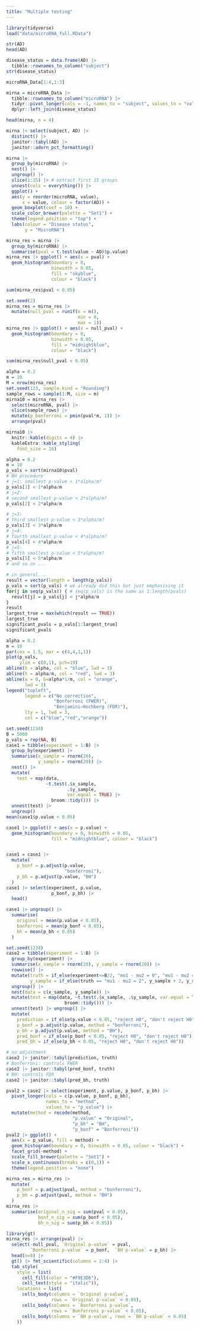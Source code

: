 ```yaml
---
title: "Multiple testing"
---
```




```r
library(tidyverse)
load("data/microRNA_full.RData")

str(AD)
head(AD)

disease_status = data.frame(AD) |> 
  tibble::rownames_to_column("subject")
str(disease_status)

microRNA_Data[1:4,1:3]
```


```r
mirna = microRNA_Data |>
  tibble::rownames_to_column("microRNA") |> 
  tidyr::pivot_longer(cols = -1, names_to = "subject", values_to = "value") |> 
  dplyr::left_join(disease_status)
```


```r
head(mirna, n = 4)

mirna |> select(subject, AD) |> 
  distinct() |> 
  janitor::tabyl(AD) |> 
  janitor::adorn_pct_formatting()
```


```r
mirna |> 
  group_by(microRNA) |> 
  nest() |> 
  ungroup() |> 
  slice(1:15) |> # extract first 15 groups
  unnest(cols = everything()) |> 
  ggplot() + 
  aes(y = reorder(microRNA, value), 
      x = value, colour = factor(AD)) + 
  geom_boxplot(coef = 10) + 
  scale_color_brewer(palette = "Set1") + 
  theme(legend.position = "top") + 
  labs(colour = "Disease status",
       y = "MicroRNA")
```




```r
mirna_res = mirna |> 
  group_by(microRNA) |> 
  summarise(pval = t.test(value ~ AD)$p.value)
mirna_res |> ggplot() + aes(x = pval) + 
  geom_histogram(boundary = 0, 
                 binwidth = 0.05, 
                 fill = "skyblue", 
                 colour = "black")

sum(mirna_res$pval < 0.05)
```


```r
set.seed(2)
mirna_res = mirna_res |> 
  mutate(null_pval = runif(n = n(), 
                           min = 0, 
                           max = 1))
mirna_res |> ggplot() + aes(x = null_pval) + 
  geom_histogram(boundary = 0, 
                 binwidth = 0.05,
                 fill = "midnightblue", 
                 colour = "black")

sum(mirna_res$null_pval < 0.05)
```





```r
alpha = 0.2
m = 10
M = nrow(mirna_res)
set.seed(123, sample.kind = "Rounding")
sample_rows = sample(1:M, size = m)
mirna10 = mirna_res |> 
  select(microRNA, pval) |> 
  slice(sample_rows) |> 
  mutate(p_bonferroni = pmin(pval*m, 1)) |> 
  arrange(pval)

mirna10 |> 
  knitr::kable(digits = 4) |> 
  kableExtra::kable_styling(
    font_size = 16)

alpha = 0.2
m = 10
p_vals = sort(mirna10$pval)
# BH procedure
# j=1: smallest p-value < 1*alpha/m?
p_vals[1] < 1*alpha/m
# j=2: 
# second smallest p-value < 2*alpha/m?
p_vals[2] < 2*alpha/m

# j=3: 
# third smallest p-value < 3*alpha/m?
p_vals[3] < 3*alpha/m
# j=4: 
# fourth smallest p-value < 4*alpha/m?
p_vals[4] < 4*alpha/m
# j=5: 
# fifth smallest p-value < 5*alpha/m?
p_vals[5] < 5*alpha/m
# and so on ...

# in general...
result = vector(length = length(p_vals))
p_vals = sort(p_vals) # we already did this but just emphasising it
for(j in seq(p_vals)) { # seq(p_vals) is the same as 1:length(pvals)
  result[j] = p_vals[j] < j*alpha/m
}
result
largest_true = max(which(result == TRUE))
largest_true
significant_pvals = p_vals[1:largest_true]
significant_pvals
```


```r
alpha = 0.2
m = 10
par(cex = 1.5, mar = c(4,4,1,1))
plot(p_vals,
     ylim = c(0,1), pch=19)
abline(h = alpha, col = "blue", lwd = 3)
abline(h = alpha/m, col = "red", lwd = 3)
abline(a = 0, b=alpha*1/m, col = "orange", 
       lwd = 3)
legend("topleft", 
       legend = c("No correction", 
                  "Bonferroni (FWER)", 
                  "Benjamini–Hochberg (FDR)"),
       lty = 1, lwd = 3,
       col = c("blue","red","orange"))
```



```r
set.seed(1234)
B = 5000
p_vals = rep(NA, B)
case1 = tibble(experiment = 1:B) |> 
  group_by(experiment) |> 
  summarise(x_sample = rnorm(20),
            y_sample = rnorm(20)) |> 
  nest() |> 
  mutate(
    test = map(data, 
               ~t.test(.$x_sample, 
                       .$y_sample,
                       var.equal = TRUE) |> 
                 broom::tidy())) |> 
  unnest(test) |> 
  ungroup()
mean(case1$p.value < 0.05)

case1 |> ggplot() + aes(x = p.value) + 
  geom_histogram(boundary = 0, binwidth = 0.05, 
                 fill = "midnightblue", colour = "black")


case1 = case1 |> 
  mutate(
    p_bonf = p.adjust(p.value, 
                      "bonferroni"),
    p_bh = p.adjust(p.value, "BH")
  )
case1 |> select(experiment, p.value,
                 p_bonf, p_bh) |> 
  head()

case1 |> ungroup() |> 
  summarise(
    original = mean(p.value < 0.05),
    bonferroni = mean(p_bonf < 0.05),
    bh = mean(p_bh < 0.05)
  )
```


```r
set.seed(1234)
case2 = tibble(experiment = 1:B) |> 
  group_by(experiment) |> 
  summarise(x_sample = rnorm(20), y_sample = rnorm(20)) |> 
  rowwise() |> 
  mutate(truth = if_else(experiment<=B/2, "mu1 - mu2 = 0", "mu1 - mu2 = 2"),
         y_sample = if_else(truth == "mu1 - mu2 = 2", y_sample + 2, y_sample)) |> 
  ungroup() |> 
  nest(data = c(x_sample, y_sample)) |> 
  mutate(test = map(data, ~t.test(.$x_sample, .$y_sample, var.equal = TRUE) |> 
                      broom::tidy())) |> 
  unnest(test) |> ungroup() |> 
  mutate(
    prediction = if_else(p.value < 0.05, "reject H0", "don't reject H0"),
    p_bonf = p.adjust(p.value, method = "bonferroni"),
    p_bh = p.adjust(p.value, method = "BH"),
    pred_bonf = if_else(p_bonf < 0.05, "reject H0", "don't reject H0"),
    pred_bh = if_else(p_bh < 0.05, "reject H0", "don't reject H0"))
```


```r
# no adjustment
case2 |> janitor::tabyl(prediction, truth)
# Bonferroni: controls FWER 
case2 |> janitor::tabyl(pred_bonf, truth)
# BH: controls FDR 
case2 |> janitor::tabyl(pred_bh, truth)
```


```r
pval2 = case2 |> select(experiment, p.value, p_bonf, p_bh) |> 
  pivot_longer(cols = c(p.value, p_bonf, p_bh), 
               names_to = "method", 
               values_to = "p_value") |> 
  mutate(method = recode(method, 
                         "p.value" = "Original", 
                         "p_bh" = "BH", 
                         "p_bonf" = "Bonferroni"))
pval2 |> ggplot() + 
  aes(x = p_value, fill = method) + 
  geom_histogram(boundary = 0, binwidth = 0.05, colour = "black") + 
  facet_grid(~method) + 
  scale_fill_brewer(palette = "Set1") +
  scale_x_continuous(breaks = c(0,1)) + 
  theme(legend.position = "none")
```


```r
mirna_res = mirna_res |> 
  mutate(
    p_bonf = p.adjust(pval, method = "bonferroni"),
    p_bh = p.adjust(pval, method = "BH")
  )
mirna_res |> 
  summarise(original_n_sig = sum(pval < 0.05),
            bonf_n_sig = sum(p_bonf < 0.05),
            bh_n_sig = sum(p_bh < 0.05))
```




```r
library(gt)
mirna_res |> arrange(pval) |> 
  select(-null_pval, `Original p-value` = pval, 
         `Bonferroni p-value` = p_bonf,  `BH p-value` = p_bh) |> 
  head(n=8) |> 
  gt() |> fmt_scientific(columns = 2:4) |> 
  tab_style(
    style = list(
      cell_fill(color = "#F9E3D6"),
      cell_text(style = "italic")),
    locations = list(
      cells_body(columns = `Original p-value`, 
                 rows = `Original p-value` < 0.05),
      cells_body(columns = `Bonferroni p-value`, 
                 rows = `Bonferroni p-value` < 0.05),
      cells_body(columns = `BH p-value`, rows = `BH p-value` < 0.05)
    ))
```


